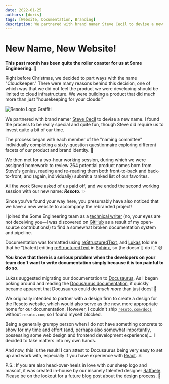 ```yaml
---
date: 2022-01-25
authors: [doris]
tags: [Website, Documentation, Branding]
description: We partnered with brand namer Steve Cecil to devise a new name for our product and launched a new website!
---
```


# New Name, New Website!

**This past month has been quite the roller coaster for us at Some Engineering.** 🎢

Right before Christmas, we decided to part ways with the name "Cloudkeeper." There were many reasons behind this decision, one of which was that we did not feel the product we were developing should be limited to cloud infrastructure. We were building a product that did much more than just "housekeeping for your clouds."

![Resoto Logo Graffiti](./img/banner.png)

<!--truncate-->

We partnered with brand namer [Steve Cecil](http://wherewords.com) to devise a new name. I found the process to be really special and quite fun, though Steve did require us to invest quite a bit of our time.

The process began with each member of the "naming committee" individually completing a sixty-question questionnaire exploring different facets of our product and brand identity. 📝

We then met for a two-hour working session, during which we were assigned homework: to review 264 potential product names born from Steve's genius, reading and re-reading them both front-to-back and back-to-front, and (again, individually) submit a ranked list of our favorites.

All the work Steve asked of us paid off, and we ended the second working session with our new name: **_Resoto_**. ✨

Since you've found your way here, you presumably have also noticed that we have a new website to accompany the rebranded project!

I joined the Some Engineering team as a [technical writer](https://github.com/lloesche/valheim-server-docker/issues/423) (no, your eyes are not deceiving you—I was discovered on [GitHub](https://github.com) as a result of my open-source contributions!) to find a somewhat broken documentation system and pipeline.

Documentation was formatted using [reStructuredText](https://sphinx-doc.org/en/master/usage/restructuredtext/basics.html), and [Lukas](https://github.com/lloesche) told me that he "\[hated\] editing [reStructuredText](https://sphinx-doc.org/en/master/usage/restructuredtext/basics.html) in [Sphinx](https://sphinx-doc.org), so \[he doesn't\] do it." 😅

**You know that there is a serious problem when the developers on your team don't want to write documentation simply because it is too painful to do so.**

Lukas suggested migrating our documentation to [Docusaurus](https://docusaurus.io). As I began poking around and reading the [Docusaurus documentation](https://docusaurus.io/docs), it quickly became apparent that Docusaurus could do _much more_ than just docs! 🦖

We originally intended to partner with a design firm to create a design for the Resoto website, which would also serve as the new, more appropriate home for our documentation. However, I couldn't ship [`resoto.com/docs`](/docs) without `resoto.com`, so I found myself blocked.

Being a generally grumpy person when I do not have something concrete to show for my time and effort (and, perhaps also somewhat importantly, possessing some web design and frontend development experience)… I decided to take matters into my own hands.

And now, this is the result! I can attest to Docusaurus being very easy to set up and work with, especially if you have experience with [React](https://reactjs.org). ⚛️

P.S.: If you are also head-over-heels in love with our sheep logo and mascot, it was created in-house by our insanely talented designer [Raffaele](https://github.com/RPicster). Please be on the lookout for a future blog post about the design process. 🎨

